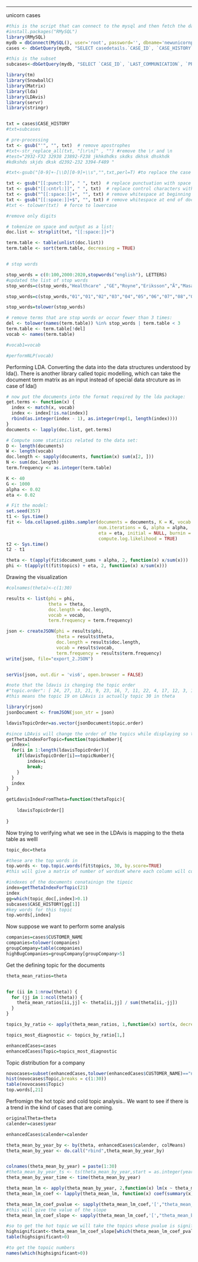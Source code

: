 ---
unicorn cases
```r

#this is the script that can connect to the mysql and then fetch the data
#install.packages("RMySQL")
library(RMySQL)
mydb = dbConnect(MySQL(), user='root', password='', dbname='newunicornplatformproject', host='localhost')
cases <- dbGetQuery(mydb, "SELECT casedetails.`CASE_ID`, `CASE_HISTORY`, `DATE_CREATED`,MONTHNAME(DATE_CREATED) as Month,YEAR(DATE_CREATED) as year,`PRODUCT_NAME`,`CUSTOMER_NAME`, `CUSTOMER_REGION` FROM `cases`,`casedetails` WHERE `cases`.`CASE_ID`=casedetails.CASE_ID LIMIT 500")

#this is the subset 
subcases<-dbGetQuery(mydb, "SELECT `CASE_ID`, `LAST_COMMUNICATION`, `PROBLEM_STATEMENT`, `CASE_HISTORY` FROM `casedetails` LIMIT 500")

library(tm)
library(SnowballC)
library(Matrix)
library(lda)
library(LDAvis)
library(servr)
library(stringr)


txt = cases$CASE_HISTORY
#txt=subcases

# pre-processing
txt <- gsub("'", "", txt)  # remove apostrophes
#txt<-str_replace_all(txt, "[\r\n]" , "") #remove the \r and \n
#test="2932-F32 32938 23892-F238 jkhkdhdks skdks dkhsk dhskhdk 
#kdkshds skjds dksk d2392-232 3394-F489 "

#txt<-gsub("[0-9]+-[\\D][0-9]+\\s","",txt,perl=T) #to replace the case numbers if they appear inside case content

txt <- gsub("[[:punct:]]", " ", txt)  # replace punctuation with space
txt <- gsub("[[:cntrl:]]", " ", txt)  # replace control characters with space
txt <- gsub("^[[:space:]]+", "", txt) # remove whitespace at beginning of documents
txt <- gsub("[[:space:]]+$", "", txt) # remove whitespace at end of documents
#txt <- tolower(txt)  # force to lowercase

#remove only digits

# tokenize on space and output as a list:
doc.list <- strsplit(txt, "[[:space:]]+")

term.table <- table(unlist(doc.list))
term.table <- sort(term.table, decreasing = TRUE)


# stop words

stop_words = c(0:100,2000:2020,stopwords("english"), LETTERS)
#updated the list of stop words
stop_words=c(stop_words,"Healthcare" ,"GE","Royne","Eriksson","Ã","Masaru","Daniel","Asano","Engineer","Kerstin","AM","Case","IQ","Adam","Berlex","Hagberg","Kaletski","March","Referral","Regards","Steven","Dan","PM","CSSX,February","Field","History","Marcus,Read","Specialist","Tuesday,Uppsala,Cambrex","CSSx","Dec","Feb","Fixed","Greg","Joakim","JPG","Karlsson","Kjell","Schiedt","Stefan,Screen","Andreas","Bergstrom","Bjorn","Bo","Christian","Date","Eric","Friday","Irina","KTA","Monday","Sannervik,Steve","Sweden","Haberstroh","Michael","Address","Bjon","California","Co","Cohen","Dahl","Does","Explain","FROM","Gateway","HP","Inc","Jaderlund","Jan","January","Johan","Johansson","LaBreck","Lamonica","Manager","Marcus","Mantovaara","Mathov","May","Mike","Milbourn","MotorB","Northeast","Nov","October","Offâ","Ohlin","Oishi","Petrell","Product","Raymond","Report","Sara","Simon","Soderstrom,Support","SUPPORT","SW","SWEDISH","TEAM","Thom","Truman","Tuula","UF","Urban","US","WAIT","Win","Yi","January","january","feburary","Feburary","march","april","may","june","july","august","september","october","november","december","March","April","May","June","July","August","September","October","November","December","Karlberg","Nakamura","Niklas","Schwald","Frieder","â","Hochberger","Taylor","LaMonica","Lars","Mr","Mr.","Shafiq","Vikram","Alexander","Galin","Rohit","Agarwal","Winther","Aug","Sep","Apr","Mar","Jul","Stefan","Pontoppidan","Jun","Ursula","Christer","Olivier","Schwicker","Oct","Friker","Frank","Gut","Markus","de","Time","Werner","John","Jon","Les","George","Uppsala","Baker","Linda","Im","Landby","Walter","Ill","Jing","Friedl","Krasnansky","Microsoft","Tommy","Hideaki","Tomas","V1","Annica","Johann","Otsuka","Anneli","Carlos","Debbie","HÃ","Lutz","ã","BjÃ","Gebauer","Nevil","Ive","Fredrik","Gerard","Tack","Liu","Lot","Lots","Pettersson","Susanne","Bjornsson","Data","Oskar","Martin","AA","Cannavale","Europe","Koen","Lundquist","Marzia","Thomas","AB","Banzawa","FW","Michaloudis","Niebler","Lundgren","MB","Alessandro","ASAP","Chelating","Mathe","Takako","Lindgren","Deane","Declan","February","Harald","Juri","Nicklas","Ning","Norbitec","Task","Thorell","Hi","Vercammen","Akervall","Anna","Bettin","Brassard","Erik","Giacomo","Katsumoto","Kim","Sheila","Swedberg","Stijn","Camilla","des","Healy","Larsson","Satoshi","Olle","Peti","Subject","From","Sent","To","Cc","Gil","Joerg","Kunz","ge","den","co","RE","danyel","der","il","mailto","972","Micha","We","back","one","They","customer","Uschi","using","last","please","now","Kind","check","add","get","asked","number","related","see","regards","file","documentation","send","David","hope","And","Would","pdf","regards","date","updated","found","It","Mahesh","Best","Dieter","daniel","landby","Helen","Lewis","Pedro","replaced","This","watch","one","well","fine","Best","see","Go","rn","cause","In","shows","second","Ramiro","We","Magnus","Landsmann","Santos","See","message","Renata","email","cmcbio","Forsberg","00","thanks","Africa","They","la","Torre","Go","See","see","email","value","message","service","still","using","know","customer","one","Dear","ok","number","Can","possible","new","support","via","Kohei","Xiao","thanks","want","message","Lan","Noll","using","Start","started","added","Windows","know","information","tested","Ettan","prom","customers","work","Seiichi","old","We","Cossens","Â","Per","Ali","Mikael","Carl","Denker","regards","Dabiri","Lindner","Best","China","sound","e","Beijing","normal","Yasushi","possible","Briese","plans","version","plan","new","behaviour","old","regards","best","00","see","way","used","can","instead","can","seems","This","Best","regards","please","can","know","need","We","see","This","now","help","us","back","possible","also","Dear","Customer","send","like","got","Armin","Mikael","regards","Hej","Best","can","new","Kind","last","You","rn","best","After","For","contact","Sent","Subject","From","com","To","Cc","RE","ge","den","Jill","mail","www","PC","Norell","Kajal","answer","Sr","Biswas","sent","No","user","following","When","If","The","Ulrika","umesh")

stop_words=c(stop_words,"01","01","02","03","04","05","06","07","08","09","Is","Attachments","Comments","Thanks","will","when","which","to","We","The","Please","attached","problem","â€“","Hansson","Gustafsson","Anders","Grelsson","hedlund","Harald","linus")

stop_words=tolower(stop_words)

# remove terms that are stop words or occur fewer than 3 times:
del <- tolower(names(term.table)) %in% stop_words | term.table < 3 
term.table <- term.table[!del]
vocab <- names(term.table)

#vocab1=vocab

#performNLP(vocab)

```
Performing LDA. 
Converting the data into the data structures understood by lda(). There is another library called topic modelling, which can take the document term matrix as an input instead of special data strcuture as in case of lda()

```r

# now put the documents into the format required by the lda package:
get.terms <- function(x) {
  index <- match(x, vocab)
  index <- index[!is.na(index)]
  rbind(as.integer(index - 1), as.integer(rep(1, length(index))))
}
documents <- lapply(doc.list, get.terms)

# Compute some statistics related to the data set:
D <- length(documents)
W <- length(vocab)  
doc.length <- sapply(documents, function(x) sum(x[2, ])) 
N <- sum(doc.length)  
term.frequency <- as.integer(term.table)

K <- 40
G <- 1000
alpha <- 0.02
eta <- 0.02

# Fit the model:
set.seed(357)
t1 <- Sys.time()
fit <- lda.collapsed.gibbs.sampler(documents = documents, K = K, vocab = vocab, 
                                   num.iterations = G, alpha = alpha, 
                                   eta = eta, initial = NULL, burnin = 0,
                                   compute.log.likelihood = TRUE)
t2 <- Sys.time()
t2 - t1  

theta <- t(apply(fit$document_sums + alpha, 2, function(x) x/sum(x)))
phi <- t(apply(t(fit$topics) + eta, 2, function(x) x/sum(x)))

```
Drawing the visualization

```r

#colnames(theta)<-c(1:30)

results <- list(phi = phi,
                theta = theta,
                doc.length = doc.length,
                vocab = vocab,
                term.frequency = term.frequency)

json <- createJSON(phi = results$phi, 
                   theta = results$theta, 
                   doc.length = results$doc.length, 
                   vocab = results$vocab, 
                   term.frequency = results$term.frequency)
write(json, file="export_2.JSON")


serVis(json, out.dir = 'vis6', open.browser = FALSE)

#note that the ldavis is changing the topic order
#"topic.order": [ 24, 27, 13, 21, 9, 23, 16, 7, 11, 22, 4, 17, 12, 3, 14, 20, 5, 2, 30, 28, 29, 26, 1, 8, 10, 15, 18, 25, 6, 19 ]
#this means the topic 19 on LDAvis is actually topic 30 in theta

library(rjson)
jsonDocument <- fromJSON(json_str = json)

ldavisTopicOrder=as.vector(jsonDocument$topic.order)

#since LDAvis will change the order of the topics while displaying so this will map the ldavis topic number with the theta matrix topic number
getThetaIndexForTopic=function(topicNumber){
  index=1
  for(i in 1:length(ldavisTopicOrder)){
    if(ldavisTopicOrder[i]==topicNumber){
        index=i
        break;    
    }
  }
  index  
}

getLdavisIndexFromTheta=function(thetaTopic){
  
    ldavisTopicOrder[]
  
}


```
Now trying to verifying what we  see in the LDAvis is mapping to the theta table as welll

```r

topic_doc=theta

#these are the top words in 
top.words <- top.topic.words(fit$topics, 30, by.score=TRUE)
#this will give a matrix of number of wordsxK where each column will correspond to the top words for the topic

#indexes of the documents conatainign the tipoic
index=getThetaIndexForTopic(21)
index
gg=which(topic_doc[,index]>0.1)
subcases$CASE_HISTORY[gg[1]]
#key words for this topic
top.words[,index]

```

Now suppose we want to perform some analysis
```r

companies=cases$CUSTOMER_NAME
companies=tolower(companies)
groupCompany=table(companies)
highBugCompanies=groupCompany[groupCompany>5]


```


Get the defining topic for the documents
```r
theta_mean_ratios=theta


for (ii in 1:nrow(theta)) {
  for (jj in 1:ncol(theta)) {
    theta_mean_ratios[ii,jj] <- theta[ii,jj] / sum(theta[ii,-jj])
  }
}

topics_by_ratio <- apply(theta_mean_ratios, 1,function(x) sort(x, decreasing = TRUE, index.return = TRUE)$ix)

topics_most_diagnostic <- topics_by_ratio[1,]

enhancedCases=cases
enhancedCases$Topic=topics_most_diagnostic

```
Topic distribution for a company

```r

novocases=subset(enhancedCases,tolower(enhancedCases$CUSTOMER_NAME)=="novo nordisk a/s")
hist(novocases$Topic,breaks = c(1:30))
table(novocases$Topic)
top.words[,21]

```

Perfromign the hot topic and cold topic analysis..
We want to see if there is a trend in the kind of cases that are coming.

```r
originalTheta=theta
calender=cases$year

enhancedCases$calender=calender

theta_mean_by_year_by <- by(theta, enhancedCases$calender, colMeans)
theta_mean_by_year <- do.call("rbind",theta_mean_by_year_by)


colnames(theta_mean_by_year) = paste(1:30)
#theta_mean_by_year_ts <- ts(theta_mean_by_year,start = as.integer(years[1]))
theta_mean_by_year_time <- time(theta_mean_by_year)

theta_mean_lm <- apply(theta_mean_by_year, 2,function(x) lm(x ~ theta_mean_by_year_time))
theta_mean_lm_coef <- lapply(theta_mean_lm, function(x) coef(summary(x)))

theta_mean_lm_coef_pvalue <- sapply(theta_mean_lm_coef,'[',"theta_mean_by_year_time","Pr(>|t|)")
#this will give the value of the slope
theta_mean_lm_coef_slope <- sapply(theta_mean_lm_coef,'[',"theta_mean_by_year_time","Estimate")

#so to get the hot topic we will take the topics whose pvalue is significant <0.0001 and sslope sign is positive
highsignificant<-theta_mean_lm_coef_slope[which(theta_mean_lm_coef_pvalue<0.01)]
table(highsignificant>0)

#to get the topoic numbers
names(which(highsignificant>0))


```

